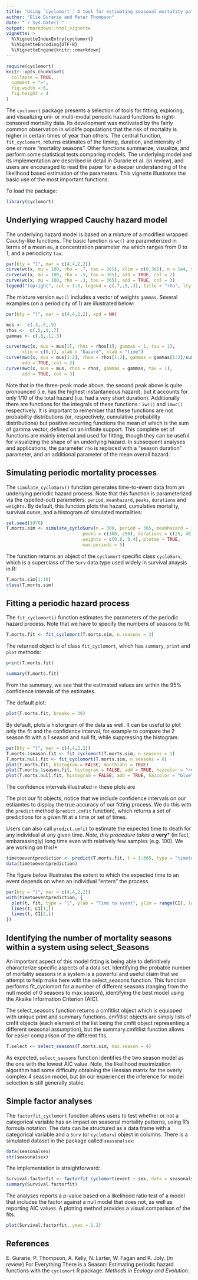 ```yaml
---
title: "Using `cyclomort`: A tool for estimating seasonal mortality patterns"
author: "Elie Gurarie and Peter Thompson"
date: "`r Sys.Date()`"
output: rmarkdown::html_vignette
vignette: >
  %\VignetteIndexEntry{cyclomort}
  %\VignetteEncoding{UTF-8}
  %\VignetteEngine{knitr::rmarkdown}
---
```



```r
require(cyclomort)
knitr::opts_chunk$set(
  collapse = TRUE,
  comment = ">",
  fig.width = 6,
  fig.height = 4
)
```

The `cyclomort` package presents a selection of tools for fitting, exploring, and visualizing uni- or multi-modal periodic hazard functions to right-censored mortality data.  Its development was motivated by the fairly common observation in wildlife populations that the risk of mortality is higher in certain times of year than others.  The central function, `fit_cyclomort`, returns estimates of the timing, duration, and intensity of one or more "mortality seasons". Other functions summarize, visualize, and perform some statistical tests comparing models. The underlying model and its implementation are described in detail in Gurarie et al. (*in review*), and users are encouraged to read the paper for a deeper understanding of the likelihood based estimation of the parameters.  This vignette illustrates the basic use of the most important functions.  

To load the package:
```r
library(cyclomort)
```


## Underlying wrapped Cauchy hazard model

The underlying hazard model is based on a mixture of a modified wrapped Cauchy-like functions. The basic function is `wc()`  are parameterized in terms of a mean `mu`, a concentration parameter `rho` which ranges from 0 to 1, and a periodicity `tau`.  

```r
par(bty = "l", mar = c(4,4,2,2))
curve(wc(x, mu = 100, rho = .7, tau = 365), xlim = c(0,365), n = 1e4, ylab = "hazard", xlab = "time")
curve(wc(x, mu = 100, rho = .5, tau = 365), add = TRUE, col = 2)
curve(wc(x, mu = 100, rho = .3, tau = 365), add = TRUE, col = 3)
legend("topright", col = 1:3, legend = c(.7,.5,.3), title = "rho", lty = 1)
```

The mixture version `mwc()` includes a vector of weights `gammas`.  Several examples (on a periodicity of 1) are illustrated below:

```r
par(bty = "l", mar = c(4,4,2,2), xpd = NA)

mus <-  c(.3,.5,.9)
rhos <-  c(.5,.9,.7)
gammas <- c(.6,.1,.3)

curve(mwc(x, mus = mus[1], rhos = rhos[1], gammas = 1, tau = 1), 
      xlim = c(0,1), ylab = "hazard", xlab = "time")
curve(mwc(x, mus = mus[1:2], rhos = rhos[1:2], gammas = gammas[1:2]/sum(gammas[1:2]), tau = 1), 
      add = TRUE, col = 2)
curve(mwc(x, mus = mus, rhos = rhos, gammas = gammas, tau = 1), 
      add = TRUE, col = 3)
```

Note that in the three-peak mode above, the second peak above is quite pronounced (i.e. has the highest instantaneous hazard), but it accounts for only 1/10 of the total hazard (i.e. had a very short duration). 
Additionally there are functions for the integrals of these functions : `iwc()` and `imwc()` respectively. It is important to remember that these functions are not probability distributions (or, respectively, cumulative probability distributions) but positive recurring functions the mean of which is the sum of gamma vector, defined on an infinite support. This complete set of functions are mainly internal and used for fitting, though they can be useful for visualizing the shape of an underlying hazard.  In subsequent analyses and applications, the parameter `rho` is replaced with a "season duration" parameter, and an additional parameter of the mean overall hazard.  

## Simulating periodic mortality processes

The `simulate_cycloSurv()` function generates time-to-event data from an underlying periodic hazard process.  Note that this function is parameterized via the (spelled-out) parameters: `period`, `meanhazard`, `peaks`, `durations` and `weights`.  By default, this function plots the hazard, cumulative mortality, survival curve, and a histogram of simulated mortalities: 

```r
set.seed(1976)
T.morts.sim <- simulate_cycloSurv(n = 300, period = 365, meanhazard = 1/365, 
                             peaks = c(100, 250), durations = c(25, 40), 
                             weights = c(0.6, 0.4), plotme = TRUE,
                             max.periods = 5)
```

The function returns an object of the `cyclomort` specific class `cycloSurv`, which is a superclass of the `Surv` data type used widely in survival anaysis in R:


```r
T.morts.sim[1:10]
class(T.morts.sim)
```


## Fitting a periodic hazard process

The `fit_cyclomort()` function estimates the parameters of the periodic hazard process.   Note that we have to specify the numbers of seasons to fit.  

```r
T.morts.fit <- fit_cyclomort(T.morts.sim, n.seasons = 2)
```

The returned object is of class `fit_cyclomort`, which has `summary`, `print` and `plot` methods: 

```r
print(T.morts.fit)
```

```r
summary(T.morts.fit)
```

From the summary, we see that the estimated values are within the 95% confidence intevals of the estimates. 


The default plot:

```r
plot(T.morts.fit, breaks = 30)
```

By default, plots a historgram of the data as well.  It can be useful to plot only the fit and the confidence interval, for example to compare the 2 season fit with a 1 season and null fit, while suppressing the histogram:

```r
par(bty = "l", mar = c(4,4,2,2))
T.morts.1season.fit <- fit_cyclomort(T.morts.sim, n.seasons = 1)
T.morts.null.fit <- fit_cyclomort(T.morts.sim, n.seasons = 0)
plot(T.morts.fit, histogram = FALSE, monthlabs = TRUE)
plot(T.morts.1season.fit, histogram = FALSE, add = TRUE, hazcolor = "red")
plot(T.morts.null.fit, histogram = FALSE, add = TRUE, hazcolor = "blue")
```

The confidence intervals illustrated in these plots are 

The plot our fit objects, notice that we include confidence intervals on our estiamtes to display the true accuracy of our fitting process. We do this with the `predict` method (`predict.cmfit` function), which returns a set of predictions for a given fit at a time or set of times. 

Users can also call `predict.cmfit` to estimate the expected time to death for any individual at any given time. *Note, this procedure takes a ***very*** (in fact, embarassingly) long time even with relatively few samples (e.g. 100). We are working on this!* 

```r
timetoeventprediction <- predict(T.morts.fit, t = 1:365, type = "timetoevent", CI = TRUE, nreps = 100)
data(timetoeventprediction)
```

The figure below illustrates the extent to which the expected time to an event depends on when an individual "enters" the process. 

```r
par(bty = "l", mar = c(4,4,2,2))
with(timetoeventprediction, {
  plot(t, fit, type = "l", ylab = "Time to event", ylim = range(CI), lwd = 2)
  lines(t, CI[1,])
  lines(t, CI[2,])
})
```

## Identifying the number of mortality seasons within a system using select_Seasons

An important aspect of this model fitting is being able to definitively characterize specific aspects of a data set. Identifying the probable number of mortality seasons in a system is a powerful and useful claim that we attempt to help make here with the select_seasons function. This function performs fit_cyclomort for a number of different seasons (ranging from the null model of 0 seasons to max.season), identifying the best model using the Akaike Information Criterion (AIC).

The select_seasons function returns a cmfitlist object which is equipped with unique print and summary functions. cmfitlist objects are simply lists of cmfit objects (each element of the list being the cmfit object representing a different seasonal assumption), but the summary.cmfitlist function allows for easier comparison of the different fits.

```r
T.select <- select_seasons(T.morts.sim, max.season = 4)
```

As expected, `select_seasons` function identifies the two season model as the one with the lowest AIC value. Note, the likelihood maximization algorithm had some difficulty obtaining the Hessian matrix for the overly complex 4 season model, but (in our experience) the inference for model selection is still generally stable.  

## Simple factor analyses

The `factorfit_cyclomort` function allows users to test whether or not a categorical variable has an impact on seasonal mortality patterns, using R's formula notation.  The data can be structured as a data frame with a categorical variable and a `Surv` (or `cycloSurv`) object in columns.  There is a simulated dataset in the package called `seasonalsex`:

```r
data(seasonalsex)
str(seasonalsex)
```

The implementation is straightforward:

```r
Survival.factorfit <- factorfit_cyclomort(event ~ sex, data = seasonalsex, n.seasons = 1)
summary(Survival.factorfit)
```

The analyses reports a p-value based on a likelihood ratio test of a model that includes the factor against a null model that does not, as well as reporting AIC values.  A plotting method provides a visual comparison of the fits.

```r
plot(Survival.factorfit, ymax = 1.2)
```


## References

E. Gurarie, P. Thompson, A. Kelly,  N. Larter, W. Fagan and K. Joly. (*in review*) For Everything There is a Season: Estimating periodic hazard functions with the `cyclomort` R package. *Methods in Ecology and Evolution*. 
